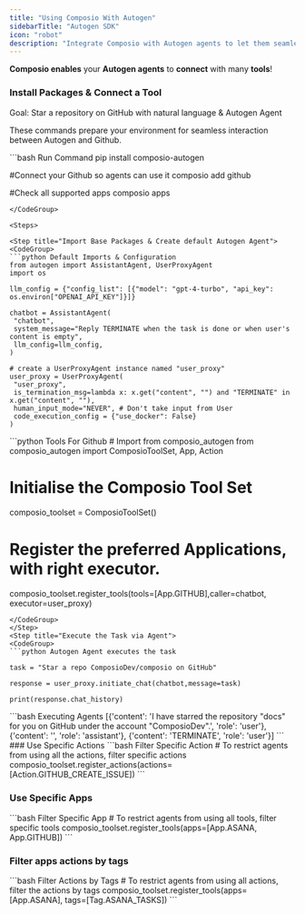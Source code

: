 ```yaml
---
title: "Using Composio With Autogen"
sidebarTitle: "Autogen SDK"
icon: "robot"
description: "Integrate Composio with Autogen agents to let them seamlessly interact with external apps"
---
```


**Composio enables** your **Autogen agents** to **connect** with many **tools**!

### Install Packages & Connect a Tool

<Tip>
  Goal: Star a repository on GitHub with natural language & Autogen Agent
</Tip>

These commands prepare your environment for seamless interaction between Autogen and Github.

<CodeGroup>
  ```bash Run Command 
  pip install composio-autogen

  #Connect your Github so agents can use it
  composio add github

  #Check all supported apps
  composio apps

  ```
</CodeGroup>

<Steps>

<Step title="Import Base Packages & Create default Autogen Agent">
<CodeGroup>
  ```python Default Imports & Configuration
  from autogen import AssistantAgent, UserProxyAgent
  import os

  llm_config = {"config_list": [{"model": "gpt-4-turbo", "api_key": os.environ["OPENAI_API_KEY"]}]}

  chatbot = AssistantAgent(
   "chatbot",
   system_message="Reply TERMINATE when the task is done or when user's content is empty",
   llm_config=llm_config,
  )

  # create a UserProxyAgent instance named "user_proxy"
  user_proxy = UserProxyAgent(
   "user_proxy",
   is_termination_msg=lambda x: x.get("content", "") and "TERMINATE" in x.get("content", ""),
   human_input_mode="NEVER", # Don't take input from User
   code_execution_config = {"use_docker": False}
  )
  ```

</CodeGroup>
</Step>
<Step title="Fetch all Github Autogen Tools via Composio">
<CodeGroup>
  ```python Tools For Github
  # Import from composio_autogen
  from composio_autogen import ComposioToolSet, App, Action

  # Initialise the Composio Tool Set

  composio_toolset = ComposioToolSet()

  # Register the preferred Applications, with right executor.

  composio_toolset.register_tools(tools=[App.GITHUB],caller=chatbot, executor=user_proxy)
  ```
</CodeGroup>
</Step>
<Step title="Execute the Task via Agent">
<CodeGroup>
  ```python Autogen Agent executes the task

  task = "Star a repo ComposioDev/composio on GitHub"

  response = user_proxy.initiate_chat(chatbot,message=task)

  print(response.chat_history)
  ```

</CodeGroup>
</Step>
<Step title="Check Response">
<CodeGroup>
  ```bash Executing Agents
  [{'content': 'I have starred the repository "docs" for you on GitHub under the account "ComposioDev".', 'role': 'user'}, 
  {'content': '', 'role': 'assistant'}, {'content': 'TERMINATE', 'role': 'user'}]
  ```

</CodeGroup>

</Step>
</Steps>
### Use Specific Actions
<CodeGroup>
  ```bash Filter Specific Action
  # To restrict agents from using all the actions, filter specific actions 
  composio_toolset.register_actions(actions=[Action.GITHUB_CREATE_ISSUE])
  ```
</CodeGroup>

### Use Specific Apps

<CodeGroup>
  ```bash Filter Specific App 
  # To restrict agents from using all tools, filter specific tools 
  composio_toolset.register_tools(apps=[App.ASANA, App.GITHUB])
  ```
</CodeGroup>

### Filter apps actions by tags

<CodeGroup>
  ```bash Filter Actions by Tags 
  # To restrict agents from using all actions, filter the actions by tags 
  composio_toolset.register_tools(apps=[App.ASANA], tags=[Tag.ASANA_TASKS]) 
  ```
</CodeGroup>
